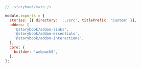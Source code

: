```js
// .storybook/main.js

module.exports = {
  stories: [{ directory: '../src', titlePrefix: 'Custom' }],
  addons: [
    '@storybook/addon-links',
    '@storybook/addon-essentials',
    '@storybook/addon-interactions',
  ],
  core: {
    builder: 'webpack5',
  },
};
```